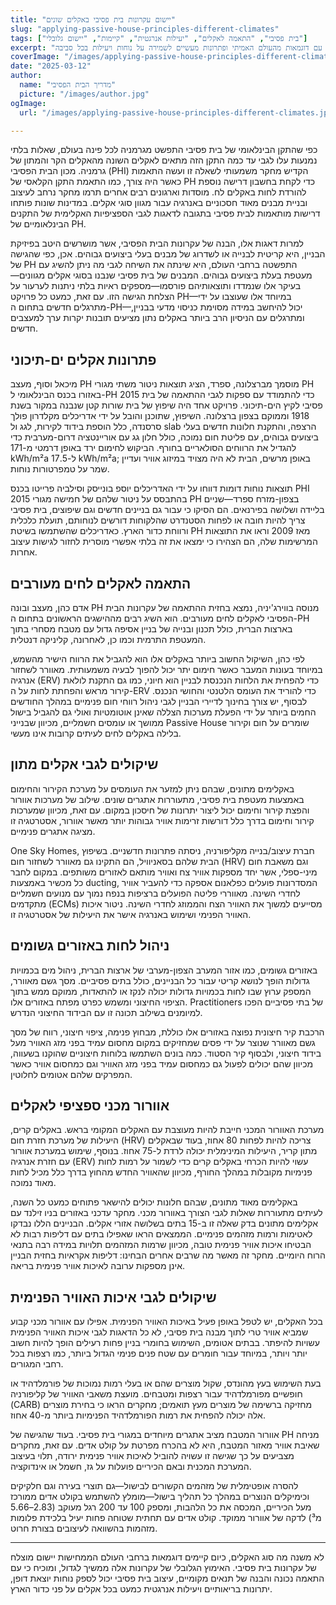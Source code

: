 ```yaml
---
title: "יישום עקרונות בית פסיבי באקלים שונים"
slug: "applying-passive-house-principles-different-climates"
tags: ["בית פסיבי", "התאמה לאקלים", "יעילות אנרגטית", "קיימות", "יישום גלובלי"]
excerpt: "גלו כיצד עקרונות הבית הפסיבי יכולים להיות מותאמים בהצלחה לאקלימים מגוונים ברחבי העולם, עם דוגמאות מהעולם האמיתי ופתרונות מעשיים לשמירה על נוחות ויעילות בכל סביבה."
coverImage: "/images/applying-passive-house-principles-different-climates.jpg"
date: "2025-03-12"
author:
  name: "מדריך הבית הפסיבי"
  picture: "/images/author.jpg"
ogImage:
  url: "/images/applying-passive-house-principles-different-climates.jpg"

---
```

כפי שהתקן הבינלאומי של בית פסיבי התפשט מגרמניה לכל פינה בעולם, שאלות בלתי נמנעות עלו לגבי עד כמה התקן הזה מתאים לאקלים השונה מהאקלים הקר והמתון של גרמניה. מכון הבית הפסיבי (PHI) הקדיש מחקר משמעותי לשאלה זו ועשה התאמות כאשר היה צורך, כמו התאמת התקן הקלאסי של PH כדי לקחת בחשבון דרישה נוספת להורדת לחות באקלים לח. מוסדות וארגונים רבים אחרים תרמו מחקר נרחב לעיצוב ובניית מבנים מאוד חסכוניים באנרגיה עבור מגוון סוגי אקלים. במדינות שונות פותחו דרישות מותאמות לבית פסיבי בתגובה לדאגות לגבי הספציפיות האקלימית של התקנים הבינלאומיים של PH.

למרות דאגות אלו, הבנה של עקרונות הבית הפסיבי, אשר מושרשים היטב בפיזיקת הבניין, היא קריטית לבנייה או לשדרוג של מבנים בעלי ביצועים גבוהים. אכן, כפי שהגישה של PH התפשטה ברחבי העולם, היא שינתה את השיחה לגבי מה ניתן להשיג עם מעטפת בעלת ביצועים גבוהים. המבנים של בית פסיבי שנבנו בסוגי אקלים מגוונים—בעיקר אלו שנמדדו ותוצאותיהם פורסמו—מספקים ראיות בלתי ניתנות לערעור על הצלחת הגישה הזו. עם זאת, כמעט כל פרויקט PH—במיוחד אלו שעוצבו על ידי מתרגלים חדשים בתחום ה-PH—יכול להיחשב במידה מסוימת כניסוי מדעי בבניין, ומתרגלים עם הניסיון הרב ביותר באקלים נתון מציעים תובנות יקרות ערך למעצבים חדשים.
## פתרונות אקלים ים-תיכוני

מיכאל וסוף, מעצב PH מוסמך מברצלונה, ספרד, הציג תוצאות ניטור משתי מגורי PH באזורו בכנס הבינלאומי ל-PH 2015 כדי להתמודד עם ספקות לגבי ההתאמה של בית פסיבי לקיץ הים-תיכוני. פרויקט אחד היה שיפוץ של בית שורות קטן שנבנה במקור בשנת 1918 וממוקם בצפון ברצלונה. השיפוץ, שתוכנן והובל על ידי אדריכלים מקלדרון פולך סרסנדה, כלל הוספת בידוד לקירות, לגג ול slab הרצפה, והתקנת חלונות חדשים בעלי ביצועים גבוהים, עם פליטת חום נמוכה, כולל חלון גג עם אוריינטציה דרום-מערבית כדי להגדיל את הרווחים הסולאריים בחורף. הביקוש לחימום ירד באופן דרמטי מ-171 kWh/m²a ל-17.5 kWh/m²a; באופן מרשים, הבית לא היה מצויד במיזוג אוויר ועדיין שמר על טמפרטורות נוחות.

תוצאות נוחות דומות דווחו על ידי האדריכלים יוספ בונייסק וסילביה פרייטו בכנס PHI 2015 בהתבסס על ניטור שלהם של חמישה מגורי PH בצפון-מזרח ספרד—שניים בליידה ושלושה בפירנאים. הם הסיקו כי עבור גם בניינים חדשים וגם שיפוצים, בית פסיבי צריך להיות חובה או לפחות הסטנדרט שהלקוחות דורשים לנוחותם, תועלת כלכלית ורווחת כדור הארץ. כאדריכלים שהשתמשו בשיטת PH מאז 2009 וראו את התוצאות המרשימות שלה, הם הצהירו כי ימצאו את זה בלתי אפשרי מוסרית לחזור לגישות עיצוב אחרות.
## התאמה לאקלים לחים מעורבים

אדם כהן, מעצב ובונה PH מנוסה בווירג'יניה, נמצא בחזית ההתאמה של עקרונות הבית הפסיבי לאקלים לחים מעורבים. הוא השיג רבים מההישגים הראשונים בתחום ה-PH בארצות הברית, כולל תכנון ובנייה של בניין אסיפה גדול עם מטבח מסחרי בתוך המעטפת התרמית וכמו כן, לאחרונה, קליניקה דנטלית.

לפי כהן, השיקול החשוב ביותר באקלים אלו הוא להגביל את הרווח הישיר מהשמש, במיוחד בעונות המעבר כאשר חימום יתר יכול להפוך לבעיה משמעותית. מאוורר לשחזור אנרגיה (ERV) כדי להפחית את הלחות הנכנסת לבניין הוא חיוני, כמו גם התקנת לולאת קירור מראש והפחתת לחות על ה-ERV כדי להוריד את העומס הלטנטי והחושי הנכנס. לבסוף, יש צורך בחינוך לדיירי הבניין לגבי ניהול רווחי חום פנימיים במהלך החודשים החמים ביותר על ידי הפעלת מערכות הצללה שאינן אוטומטיות ואולי גם להגביל בישול ממושך או עומסים חשמליים, מכיוון שבנייני Passive House שומרים על חום וקירור בלילה באקלים לחים לעיתים קרובות אינו מעשי.
## שיקולים לגבי אקלים מתון

באקלימים מתונים, שבהם ניתן למזער את העומסים על מערכת הקירור והחימום באמצעות מעטפת בית פסיבי, מתעוררות אתגרים שונים. שילוב של מערכות אוורור והפצת קירור וחימום יכול ליצור יתרונות של חיסכון במקום. עם זאת, מכיוון שמערכות קירור וחימום בדרך כלל דורשות זרימות אוויר גבוהות יותר מאשר אוורור, אסטרטגיה זו מציגה אתגרים פנימיים.

One Sky Homes, חברת עיצוב/בנייה מקליפורניה, ניסתה פתרונות חדשניים. בשיפוץ הבית שלהם בסאניוויל, הם התקינו גם מאוורר לשחזור חום (HRV) וגם משאבת חום מיני-ספלי, אשר יחד מספקות אוויר צח ואוויר מותאם לאזורים משותפים. במקום לחבר כל מכשיר באמצעות ducting, המסדרונות פועלים כפלאנום אספקה כדי להעביר אוויר לחדרי השינה. מאווררי פליטה הפועלים ברציפות בנפח נמוך עם מנועים חשמליים מתקדמים (ECMs) מסייעים למשוך את האוויר הצח והממוזג לחדרי השינה. ניטור איכות האוויר הפנימי ושימוש באנרגיה אישר את היעילות של אסטרטגיה זו.
## ניהול לחות באזורים גשומים

באזורים גשומים, כמו אזור המערב הצפון-מערבי של ארצות הברית, ניהול מים בכמויות גדולות הופך לנושא קריטי עבור כל הבניינים, כולל בתים פסיביים. מסך גשם מאוורר, המספק ערוץ שבו לחות בכמויות גדולות יכולה לנקז או להתאדות, ממוקם ממש בתוך הציפוי החיצוני ומשמש כפרט מפתח באזורים אלו. Practitioners של בתי פסיביים הפכו למיומנים בשילוב תכונה זו עם הבידוד החיצוני הנדרש.

הרכבת קיר חיצונית נפוצה באזורים אלו כוללת, מבחוץ פנימה, ציפוי חיצוני, רווח של מסך גשם מאוורר שנוצר על ידי פסים שמחזיקים במקום מחסום עמיד בפני מזג האוויר מעל בידוד חיצוני, ולבסוף קיר הסטוד. כמה בונים השתמשו בלוחות חיצוניים שהוקנו בשעווה, מכיוון שהם יכולים לפעול גם כמחסום עמיד בפני מזג האוויר וגם כמחסום אוויר כאשר המפרקים שלהם אטומים לחלוטין.

## אוורור מכני ספציפי לאקלים

מערכת האוורור המכני חייבת להיות מעוצבת עם האקלים המקומי בראש. באקלים קרים, היעילות של מערכת חזרת חום (HRV) צריכה להיות לפחות 80 אחוז, בעוד שבאקלים מתון קריר, היעילות המינימלית יכולה לרדת ל-75 אחוז. בנוסף, שימוש במערכת אוורור עם חזרת אנרגיה (ERV) עשוי להיות הכרחי באקלים קרים כדי לשמור על רמות לחות פנימיות מקובלות במהלך החורף, מכיוון שהאוויר החדש מהחוץ בדרך כלל מכיל לחות מאוד נמוכה.

באקלימים מאוד מתונים, שבהם חלונות יכולים להישאר פתוחים כמעט כל השנה, לעיתים מתעוררות שאלות לגבי הצורך באוורור מכני. מחקר עדכני באזורים בניו זילנד עם אקלימים מתונים בדק שאלה זו ב-15 בתים בשלושה אזורי אקלים. הבניינים הללו נבדקו לאטימות ורמות מזהמים פנימיים. הממצאים הראו שאפילו בתים עם דליפות רבות לא הבטיחו איכות אוויר פנימית טובה, מכיוון שרמות המזהמים תלויות במידה רבה בתנאי הרוח היומיים. מחקר זה מאשר מה שרבים אחרים הבחינו: דליפות אקראיות בחזית הבניין אינן מספקות ערובה לאיכות אוויר פנימית בריאה.
## שיקולים לגבי איכות האוויר הפנימית

בכל האקלים, יש לטפל באופן פעיל באיכות האוויר הפנימית. אפילו עם אוורור מכני קבוע שמביא אוויר טרי לתוך מבנה בית פסיבי, לא כל הדאגות לגבי איכות האוויר הפנימית עשויות להיפתר. בבתים אטומים, השימוש בחומרי בניין פחות רעילים הופך להיות חשוב יותר ויותר, במיוחד עבור חומרים עם שטח פנים פנימי הגדול ביותר, כמו רצפות בכל רחבי המגורים.

בעת השימוש בעץ מהונדס, שקול מוצרים שהם או בעלי רמות נמוכות של פורמלדהיד או חופשיים מפורמלדהיד עבור רצפות ומטבחים. מועצת משאבי האוויר של קליפורניה (CARB) מחזיקה ברשימה של מוצרים מעץ תואמים; מחקרים הראו כי בחירת מוצרים אלה יכולה להפחית את רמות הפורמלדהיד הפנימיות ביותר מ-40 אחוז.

אוורור המטבח מציב אתגרים מיוחדים במגורי בית פסיבי. בעוד שהגישה של PH מניחה שאיבת אוויר מאזור המטבח, היא לא בהכרח מפרטת על קולט אדים. עם זאת, מחקרים מצביעים על כך שגישה זו עשויה להוביל לאיכות אוויר פנימית ירודה, תלוי בעיצוב המערכת המכנית ובאם הכיריים פועלות על גז, חשמל או אינדוקציה.

להסרה אופטימלית של מזהמים הקשורים לבישול—גם תוצרי בעירה וגם חלקיקים וכימיקלים הנוצרים במהלך כל תהליך בישול—מומלץ להשתמש בקולט אדים ממורכז מעל הכיריים, המכסה את כל הלהבות, ומספק 100 עד 200 רגל מעוקב (2.83–5.66 מ³) לדקה של אוורור ממוקד. קולט אדים עם תחתית שטוחה פחות יעיל בלכידת פלומות מזהמות בהשוואה לעיצובים בצורת חרוט.

---

לא משנה מה סוג האקלים, כיום קיימים דוגמאות ברחבי העולם הממחישות יישום מוצלח של עקרונות בית פסיבי. האימוץ הגלובלי של עקרונות אלה ממשיך לגדול, ומוכיח כי עם התאמה נכונה והבנה של תנאים מקומיים, עיצוב בית פסיבי יכול לספק נוחות יוצאת דופן, יתרונות בריאותיים ויעילות אנרגטית כמעט בכל אקלים על פני כדור הארץ.
